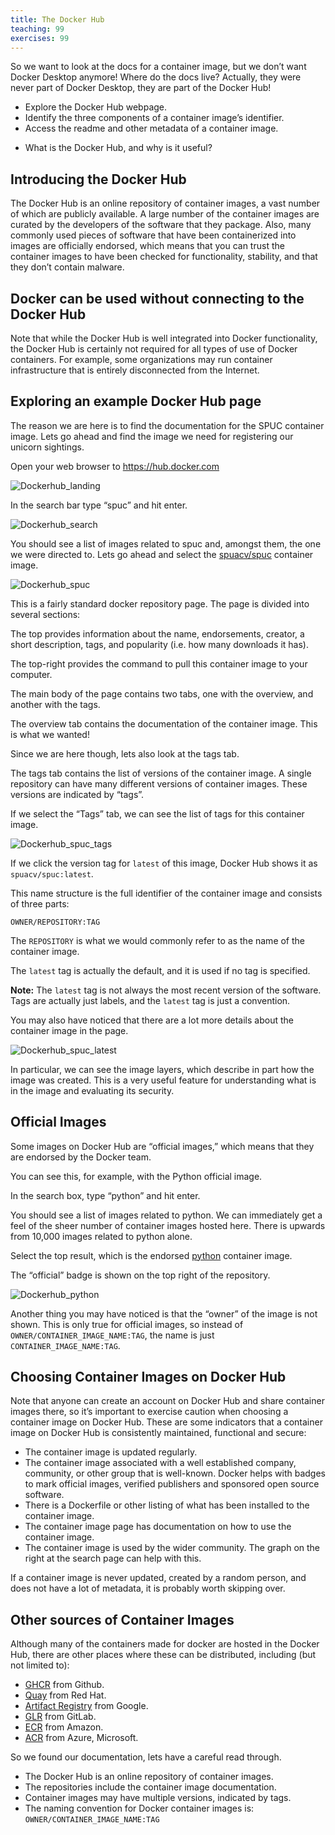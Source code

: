 ```yaml
---
title: The Docker Hub
teaching: 99
exercises: 99
---
```


So we want to look at the docs for a container image, but we don't want Docker Desktop anymore!
Where do the docs live?
Actually, they were never part of Docker Desktop, they are part of the Docker Hub!

::::::::::::::::::::::::::::::::::::::: objectives
- Explore the Docker Hub webpage.
- Identify the three components of a container image's identifier.
- Access the readme and other metadata of a container image.
::::::::::::::::::::::::::::::::::::::::::::::::::

:::::::::::::::::::::::::::::::::::::::: questions
- What is the Docker Hub, and why is it useful?
::::::::::::::::::::::::::::::::::::::::::::::::::


## Introducing the Docker Hub

The Docker Hub is an online repository of container images, a vast number of which are publicly available.
A large number of the container images are curated by the developers of the software that they package.
Also, many commonly used pieces of software that have been containerized into images are officially endorsed,
which means that you can trust the container images to have been checked for functionality,
stability, and that they don't contain malware.


:::::::::::::::::::::::::::::::::::::::::  callout
## Docker can be used without connecting to the Docker Hub

Note that while the Docker Hub is well integrated into Docker functionality,
the Docker Hub is certainly not required for all types of use of Docker containers.
For example, some organizations may run container infrastructure that is entirely disconnected from the Internet.
::::::::::::::::::::::::::::::::::::::::::::::::::


## Exploring an example Docker Hub page

The reason we are here is to find the documentation for the SPUC container image.
Lets go ahead and find the image we need for registering our unicorn sightings.

Open your web browser to [https://hub.docker.com](https://hub.docker.com)

![](fig/docker-hub/01_dockerhub_landing.png){alt='Dockerhub\_landing'}

In the search bar type "spuc" and hit enter.

![](fig/docker-hub/02_search_spuc_h.png){alt='Dockerhub\_search'}

You should see a list of images related to spuc and, amongst them, the one we were directed to.
Lets go ahead and select the [spuacv/spuc](https://hub.docker.com/r/spuacv/spuc) container image.

![](fig/docker-hub/03_spuc.png){alt='Dockerhub\_spuc'}

This is a fairly standard docker repository page.
The page is divided into several sections:

The top provides information about the name, endorsements, creator, a short description, tags,
and popularity (i.e. how many downloads it has).

The top-right provides the command to pull this container image to your computer.

The main body of the page contains two tabs, one with the overview, and another with the tags.

The overview tab contains the documentation of the container image.
This is what we wanted!

Since we are here though, lets also look at the tags tab.

The tags tab contains the list of versions of the container image. 
A single repository can have many different versions of container images.
These versions are indicated by "tags".

If we select the "Tags" tab, we can see the list of tags for this container image.

![](fig/docker-hub/04_spuc_tags.png){alt='Dockerhub\_spuc\_tags'}

If we click the version tag for `latest` of this image, Docker Hub shows it as `spuacv/spuc:latest`.

This name structure is the full identifier of the container image and consists of three parts:

```
OWNER/REPOSITORY:TAG
```
The `REPOSITORY` is what we would commonly refer to as the name of the container image.

The `latest` tag is actually the default, and it is used if no tag is specified.

**Note:** The `latest` tag is not always the most recent version of the software.
Tags are actually just labels, and the `latest` tag is just a convention.

You may also have noticed that there are a lot more details about the container image in the page.

![](fig/docker-hub/05_spuc_latest.png){alt='Dockerhub\_spuc_latest'}

In particular, we can see the image layers, which describe in part how the image was created.
This is a very useful feature for understanding what is in the image and evaluating its security.


:::::::::::::::::::::::::::::::::::::::::  spoiler

## Official Images

Some images on Docker Hub are "official images," which means that they are endorsed by the Docker team.

You can see this, for example, with the Python official image.

In the search box, type "python" and hit enter.

You should see a list of images related to python.
We can immediately get a feel of the sheer number of container images hosted here.
There is upwards from 10,000 images related to python alone.

Select the top result, which is the endorsed [python](https://hub.docker.com/_/python) container image.

The "official" badge is shown on the top right of the repository.

![](fig/docker-hub/06_python_h.png){alt='Dockerhub\_python'}

Another thing you may have noticed is that the "owner" of the image is not shown.
This is only true for official images, so instead of `OWNER/CONTAINER_IMAGE_NAME:TAG`,
the name is just `CONTAINER_IMAGE_NAME:TAG`.

::::::::::::::::::::::::::::::::::::::::::::::::::

:::::::::::::::::::::::::::::::::::::::::  spoiler

## Choosing Container Images on Docker Hub

Note that anyone can create an account on Docker Hub and share container images there,
so it's important to exercise caution when choosing a container image on Docker Hub. These
are some indicators that a container image on Docker Hub is consistently maintained,
functional and secure:

- The container image is updated regularly.
- The container image associated with a well established company, community, or other group that is well-known.
  Docker helps with badges to mark official images, verified publishers and sponsored open source software.
- There is a Dockerfile or other listing of what has been installed to the container image.
- The container image page has documentation on how to use the container image.
- The container image is used by the wider community.
  The graph on the right at the search page can help with this.

If a container image is never updated, created by a random person, and does not have a lot
of metadata, it is probably worth skipping over.

::::::::::::::::::::::::::::::::::::::::::::::::::

:::::::::::::::::::::::::::::::::::::::::  spoiler

## Other sources of Container Images

Although many of the containers made for docker are hosted in the Docker Hub, there are other places where these can be distributed, including (but not limited to):

- [GHCR](https://github.com/features/packages) from Github.
- [Quay](https://quay.io/) from Red Hat.
- [Artifact Registry](https://cloud.google.com/artifact-registry) from Google.
- [GLR](https://docs.gitlab.com/ee/user/packages/container_registry/) from GitLab.
- [ECR](https://aws.amazon.com/ecr/) from Amazon.
- [ACR](https://azure.microsoft.com/en-us/products/container-registry) from Azure, Microsoft.

::::::::::::::::::::::::::::::::::::::::::::::::::

So we found our documentation, lets have a careful read through.

:::::::::::::::::::::::::::::::::::::::: keypoints
- The Docker Hub is an online repository of container images.
- The repositories include the container image documentation.
- Container images may have multiple versions, indicated by tags.
- The naming convention for Docker container images is: `OWNER/CONTAINER_IMAGE_NAME:TAG`
::::::::::::::::::::::::::::::::::::::::::::::::::
